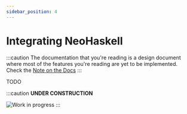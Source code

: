 ```yaml
---
sidebar_position: 4
---
```



# Integrating NeoHaskell

:::caution
The documentation that you're reading is a design document where most of
the features you're reading are yet to be implemented. Check the [Note on the Docs](/docs/docs-intro)
:::

TODO <Badge issue="67"/>

:::caution
**UNDER CONSTRUCTION**

![Work in progress](../img/construction-worker.gif)
:::
